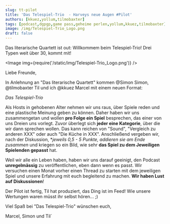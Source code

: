 ```yaml
---
slug: tt-pilot
title: 'Das Telespiel-Trio  - Harveys neue Augen #Pilot'
authors: [kkuez,yollum,tilmobaxter]
tags: [podcast,dgpgp,game pass,geheime perlen,yollum,kkuez,tilmobaxter]
image: /img/Telespiel-Trio_Logo.png
draft: false
---
```



Das literarische Quartett ist out: Willkommem beim Telespiel-Trio!
Drei Typen weit über 30, kommt  mit!

<Image img={require('/static/img/Telespiel-Trio_Logo.png')} />

<!--truncate-->

Liebe Freunde,

In Anlehnung an "Das literarische Quartett" kommen @Simon Simon, @tilmobaxter Til und ich @kkuez Marcel mit einem neuen Format:

*Das Telespiel-Trio*

Als Hosts in gehobenen Alter nehmen wir uns raus, über Spiele reden und eine plastische Meinung geben zu können. Daher haben wir uns zusammengetan und wollen **pro Folge ein Spiel** besprechen, das einer von uns Dreien uns vorlegt.
Zuvor überlegt sich **jeder eine Kategorie**, über die wir dann sprechen wollen. Das kann reichen von "Sound", "Vergleich zu anderen XXX" oder auch "Die Küche in XXX".
Anschließend vergeben wir, nach der Diskussion, **jeweils 0,5 - 5 Punkte, addieren sie am Ende zusammen* und kriegen so ein Bild, wie sehr **das Spiel zu dem Jeweiligen Spielenden gepasst** hat.

Weil wir alle ein Leben haben, haben wir uns darauf geeinigt, den Podcast **unregelmässig** zu veröffentlichen, eben dann wenn es passt. Wir versuchen einen Monat vorher einen Thread zu starten mit dem jeweiligen Spiel und unsere Erfahrung mit euch begleitend zu machen. **Wir haben Lust auf Diskussionen**!

Der Pilot ist fertig, Til hat produziert, das Ding ist im Feed!
Wie unsere Wertungen waren müsst ihr selbst hören... ;)

Viel Spaß bei "Das Telespiel-Trio" wünschen euch,

Marcel, Simon und Til´
<ReactPlayer
    width="100%"
    height="50px"
    controls
    url='https://m10z.picnotes.de/DesGamePassesGeheimePerlen/DesGamePassesGeheimePerlen_7.mp3'
/>
